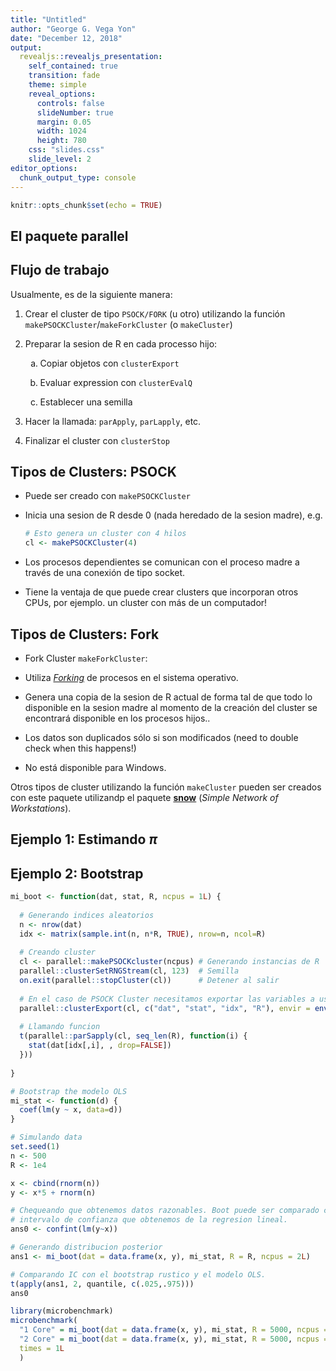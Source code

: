 ```yaml
---
title: "Untitled"
author: "George G. Vega Yon"
date: "December 12, 2018"
output:
  revealjs::revealjs_presentation:
    self_contained: true
    transition: fade
    theme: simple
    reveal_options:
      controls: false
      slideNumber: true
      margin: 0.05
      width: 1024
      height: 780
    css: "slides.css"
    slide_level: 2
editor_options: 
  chunk_output_type: console
---
```


```r
knitr::opts_chunk$set(echo = TRUE)
```

## El paquete parallel

## Flujo de trabajo

Usualmente, es de la siguiente manera:

1.  Crear el cluster de tipo `PSOCK/FORK` (u otro) utilizando la función
    `makePSOCKCluster`/`makeForkCluster` (o `makeCluster`)
    
2.  Preparar la sesion de R en cada processo hijo:

    a.  Copiar objetos con `clusterExport`

    b.  Evaluar expression con `clusterEvalQ`

    c.  Establecer una semilla

3.  Hacer la llamada: `parApply`, `parLapply`, etc. 

4.  Finalizar el cluster con `clusterStop`


## Tipos de Clusters: PSOCK

-   Puede ser creado con `makePSOCKCluster`

-   Inicia una sesion de R desde 0 (nada heredado de la sesion madre), e.g.
    
    ```r
    # Esto genera un cluster con 4 hilos
    cl <- makePSOCKCluster(4)
    ```

-   Los procesos dependientes se comunican con el proceso madre a través de una
    conexión de tipo socket.

-   Tiene la ventaja de que puede crear clusters que incorporan otros
    CPUs, por ejemplo. un cluster con más de un computador!

## Tipos de Clusters: Fork

-   Fork Cluster `makeForkCluster`:

-   Utiliza [*Forking*](https://en.wikipedia.org/wiki/Fork_(system_call)) de
    procesos en el sistema operativo.

-   Genera una copia de la sesion de R actual de forma tal de que todo lo disponible
    en la sesion madre al momento de la creación del cluster se encontrará disponible
    en los procesos hijos..
    
-   Los datos son duplicados sólo si son modificados 
    (need to double check when this happens!)

-   No está disponible para Windows.

Otros tipos de cluster utilizando la función `makeCluster` pueden ser creados
con este paquete utilizandp el paquete [**snow**](https://cran.r-project.org/package=snow)
(*Simple Network of Workstations*).

## Ejemplo 1: Estimando $\pi$

## Ejemplo 2: Bootstrap

```r
mi_boot <- function(dat, stat, R, ncpus = 1L) {
  
  # Generando indices aleatorios
  n <- nrow(dat)
  idx <- matrix(sample.int(n, n*R, TRUE), nrow=n, ncol=R)
 
  # Creando cluster 
  cl <- parallel::makePSOCKcluster(ncpus) # Generando instancias de R
  parallel::clusterSetRNGStream(cl, 123)  # Semilla
  on.exit(parallel::stopCluster(cl))      # Detener al salir
  
  # En el caso de PSOCK Cluster necesitamos exportar las variables a usar
  parallel::clusterExport(cl, c("dat", "stat", "idx", "R"), envir = environment())
  
  # Llamando funcion
  t(parallel::parSapply(cl, seq_len(R), function(i) {
    stat(dat[idx[,i], , drop=FALSE])
  }))
  
}
```

```r
# Bootstrap the modelo OLS
mi_stat <- function(d) {
  coef(lm(y ~ x, data=d))
}

# Simulando data
set.seed(1)
n <- 500
R <- 1e4

x <- cbind(rnorm(n))
y <- x*5 + rnorm(n)

# Chequeando que obtenemos datos razonables. Boot puede ser comparado con el 
# intervalo de confianza que obtenemos de la regresion lineal.
ans0 <- confint(lm(y~x))

# Generando distribucion posterior
ans1 <- mi_boot(dat = data.frame(x, y), mi_stat, R = R, ncpus = 2L)

# Comparando IC con el bootstrap rustico y el modelo OLS.
t(apply(ans1, 2, quantile, c(.025,.975)))
ans0
```

```r
library(microbenchmark)
microbenchmark(
  "1 Core" = mi_boot(dat = data.frame(x, y), mi_stat, R = 5000, ncpus = 1L),
  "2 Core" = mi_boot(dat = data.frame(x, y), mi_stat, R = 5000, ncpus = 2L),
  times = 1L
  )
```


